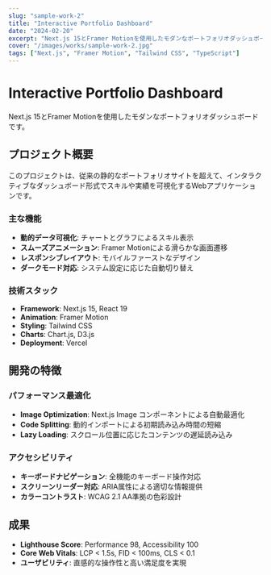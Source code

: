 ```yaml
---
slug: "sample-work-2"
title: "Interactive Portfolio Dashboard"
date: "2024-02-20"
excerpt: "Next.js 15とFramer Motionを使用したモダンなポートフォリオダッシュボード。アニメーション豊富なUIとパフォーマンス最適化を両立。"
cover: "/images/works/sample-work-2.jpg"
tags: ["Next.js", "Framer Motion", "Tailwind CSS", "TypeScript"]
---
```


# Interactive Portfolio Dashboard

Next.js 15とFramer Motionを使用したモダンなポートフォリオダッシュボードです。

## プロジェクト概要

このプロジェクトは、従来の静的なポートフォリオサイトを超えて、インタラクティブなダッシュボード形式でスキルや実績を可視化するWebアプリケーションです。

### 主な機能

- **動的データ可視化**: チャートとグラフによるスキル表示
- **スムーズアニメーション**: Framer Motionによる滑らかな画面遷移
- **レスポンシブレイアウト**: モバイルファーストなデザイン
- **ダークモード対応**: システム設定に応じた自動切り替え

### 技術スタック

- **Framework**: Next.js 15, React 19
- **Animation**: Framer Motion
- **Styling**: Tailwind CSS
- **Charts**: Chart.js, D3.js
- **Deployment**: Vercel

## 開発の特徴

### パフォーマンス最適化

- **Image Optimization**: Next.js Image コンポーネントによる自動最適化
- **Code Splitting**: 動的インポートによる初期読み込み時間の短縮
- **Lazy Loading**: スクロール位置に応じたコンテンツの遅延読み込み

### アクセシビリティ

- **キーボードナビゲーション**: 全機能のキーボード操作対応
- **スクリーンリーダー対応**: ARIA属性による適切な情報提供
- **カラーコントラスト**: WCAG 2.1 AA準拠の色彩設計

## 成果

- **Lighthouse Score**: Performance 98, Accessibility 100
- **Core Web Vitals**: LCP < 1.5s, FID < 100ms, CLS < 0.1
- **ユーザビリティ**: 直感的な操作性と高い満足度を実現 